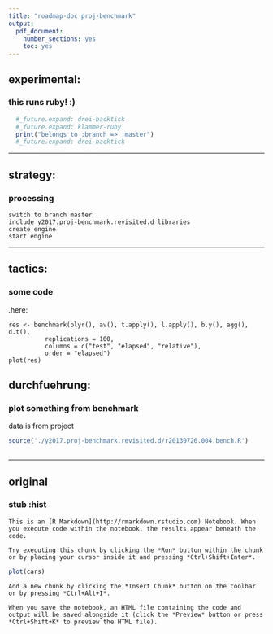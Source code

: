 ```yaml
---
title: "roadmap-doc proj-benchmark"
output: 
  pdf_document: 
    number_sections: yes
    toc: yes
---
```


## experimental:

### this runs ruby! :)

```ruby
  #_future.expand: drei-backtick
  #_future.expand: klammer-ruby
  print("belongs_to :branch => :master")
  #_future.expand: drei-backtick
```

---

## strategy:

### processing

    switch to branch master
    include y2017.proj-benchmark.revisited.d libraries
    create engine
    start engine
  
---

## tactics:

### some code

.here:

    res <- benchmark(plyr(), av(), t.apply(), l.apply(), b.y(), agg(), d.t(),
              replications = 100,
              columns = c("test", "elapsed", "relative"),
              order = "elapsed")
    plot(res)


## durchfuehrung:

### plot something from benchmark

data is from project


```r

source('./y2017.proj-benchmark.revisited.d/r20130726.004.bench.R')
    
```

---

## original

### stub :hist

    This is an [R Markdown](http://rmarkdown.rstudio.com) Notebook. When you execute code within the notebook, the results appear beneath the code. 
    
    Try executing this chunk by clicking the *Run* button within the chunk or by placing your cursor inside it and pressing *Ctrl+Shift+Enter*. 


```r
plot(cars)
```

    Add a new chunk by clicking the *Insert Chunk* button on the toolbar or by pressing *Ctrl+Alt+I*.
    
    When you save the notebook, an HTML file containing the code and output will be saved alongside it (click the *Preview* button or press *Ctrl+Shift+K* to preview the HTML file).
